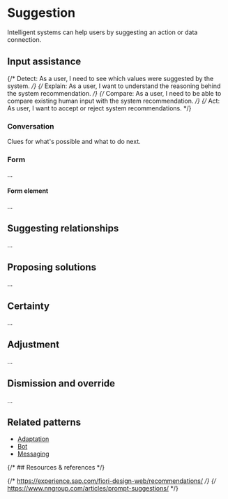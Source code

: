 
<Meta title="Patterns/Suggestion*" />

# Suggestion

Intelligent systems can help users by suggesting an action or data connection.

## Input assistance

{/* Detect: As a user, I need to see which values were suggested by the system. */}
{/* Explain: As a user, I want to understand the reasoning behind the system recommendation. */}
{/* Compare: As a user, I need to be able to compare existing human input with the system recommendation. */}
{/* Act: As user, I want to accept or reject system recommendations. */}

### Conversation

Clues for what's possible and what to do next.

### Form

...

#### Form element

...

## Suggesting relationships

...

## Proposing solutions

...

## Certainty

...

## Adjustment

...

## Dismission and override

...

## Related patterns

- [Adaptation](../?path=/docs/foundations-adaptation--docs)
- [Bot](../?path=/docs/patterns-bot--docs)
- [Messaging](../?path=/docs/compositions-messaging--docs)

{/* ## Resources & references */}

{/* https://experience.sap.com/fiori-design-web/recommendations/ */}
{/* https://www.nngroup.com/articles/prompt-suggestions/ */}